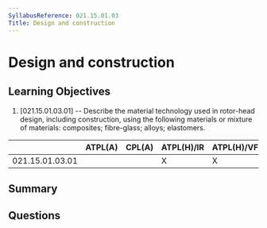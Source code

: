 ```yaml
---
SyllabusReference: 021.15.01.03
Title: Design and construction
---
```


# Design and construction

## Learning Objectives

1. [021.15.01.03.01] -- Describe the material technology used in rotor-head
   design, including construction, using the following materials or mixture of
   materials: composites; fibre-glass; alloys; elastomers.

|                 | ATPL(A) | CPL(A) | ATPL(H)/IR | ATPL(H)/VFR | CPL(H) | IR  | CBIR(A) |
| --------------- | ------- | ------ | ---------- | ----------- | ------ | --- | ------- |
| 021.15.01.03.01 |         |        | X          | X           | X      |     |         |

## Summary

## Questions

